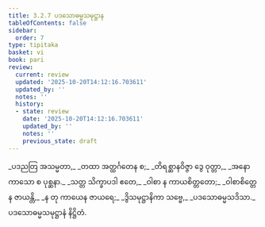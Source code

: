 ```yaml
---
title: 3.2.7 ပဒသောဓမ္မသမုဋ္ဌာန
tableOfContents: false
sidebar:
  order: 7
type: tipitaka
basket: vi
book: pari
review:
  current: review
  updated: '2025-10-20T14:12:16.703611'
  updated_by: ''
  notes: ''
  history:
  - state: review
    date: '2025-10-20T14:12:16.703611'
    updated_by: ''
    notes: ''
    previous_state: draft
---
```



<DynamicBreadcrumb />


<ReviewStatus review={frontmatter.review} showDetails={true} />

<HypothesisAnnotation frontmatter={frontmatter} />

<Division number="264" book="pari" e="ch" v="5" p="161">

<Paragraph number="1128" type="verses" book="pari">
_ပဒညတြ အသမ္မတာ,_  
_တထာ အတ္ထင်္ဂတေန စ;_  
_တိရစ္ဆာနဝိဇ္ဇာ ဒွေ ဝုတ္တာ,_  
_အနောကာသော စ ပုစ္ဆနာ._  

</Paragraph>

<Paragraph number="1129" type="verses" book="pari">
_သတ္တ သိက္ခာပဒါ ဧတေ,_  
_ဝါစာ န ကာယစိတ္တတော;_  
_ဝါစာစိတ္တေန ဇာယန္တိ,_  
_န တု ကာယေန ဇာယရေ;_  
_ဒွိသမုဋ္ဌာနိကာ သဗ္ဗေ,_  
_ပဒသောဓမ္မသဒိသာ._  


</Paragraph>
</Division>

<Paragraph number="1130" type="center" book="pari">
ပဒသောဓမ္မသမုဋ္ဌာနံ နိဋ္ဌိတံ.
</Paragraph>